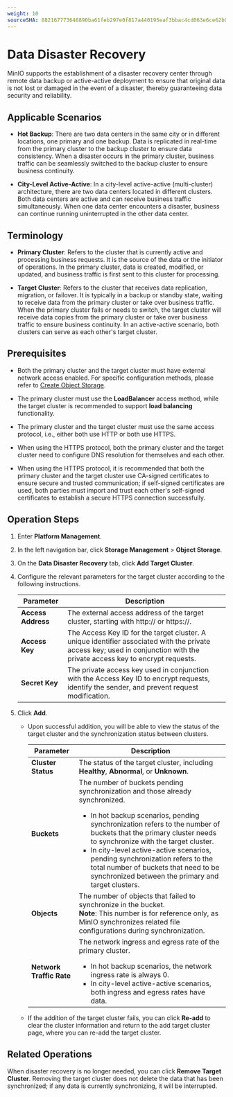 ```yaml
---
weight: 10
sourceSHA: 882167773648890ba61feb297e0f817a440195eaf3bbac4cd063e6ce62b00fd4
---
```


# Data Disaster Recovery

MinIO supports the establishment of a disaster recovery center through remote data backup or active-active deployment to ensure that original data is not lost or damaged in the event of a disaster, thereby guaranteeing data security and reliability.

## Applicable Scenarios

- **Hot Backup**: There are two data centers in the same city or in different locations, one primary and one backup. Data is replicated in real-time from the primary cluster to the backup cluster to ensure data consistency. When a disaster occurs in the primary cluster, business traffic can be seamlessly switched to the backup cluster to ensure business continuity.

- **City-Level Active-Active**: In a city-level active-active (multi-cluster) architecture, there are two data centers located in different clusters. Both data centers are active and can receive business traffic simultaneously. When one data center encounters a disaster, business can continue running uninterrupted in the other data center.

## Terminology

- **Primary Cluster**: Refers to the cluster that is currently active and processing business requests. It is the source of the data or the initiator of operations. In the primary cluster, data is created, modified, or updated, and business traffic is first sent to this cluster for processing.

- **Target Cluster**: Refers to the cluster that receives data replication, migration, or failover. It is typically in a backup or standby state, waiting to receive data from the primary cluster or take over business traffic. When the primary cluster fails or needs to switch, the target cluster will receive data copies from the primary cluster or take over business traffic to ensure business continuity. In an active-active scenario, both clusters can serve as each other's target cluster.

## Prerequisites

- Both the primary cluster and the target cluster must have external network access enabled. For specific configuration methods, please refer to [Create Object Storage](/storage/storagesystem_minio/installation.mdx).

- The primary cluster must use the **LoadBalancer** access method, while the target cluster is recommended to support **load balancing** functionality.

- The primary cluster and the target cluster must use the same access protocol, i.e., either both use HTTP or both use HTTPS.

- When using the HTTPS protocol, both the primary cluster and the target cluster need to configure DNS resolution for themselves and each other.

- When using the HTTPS protocol, it is recommended that both the primary cluster and the target cluster use CA-signed certificates to ensure secure and trusted communication; if self-signed certificates are used, both parties must import and trust each other's self-signed certificates to establish a secure HTTPS connection successfully.

## Operation Steps

1. Enter **Platform Management**.

2. In the left navigation bar, click **Storage Management** > **Object Storage**.

3. On the **Data Disaster Recovery** tab, click **Add Target Cluster**.

4. Configure the relevant parameters for the target cluster according to the following instructions.

   | Parameter       | Description                                                                                   |
   | ---------------- | --------------------------------------------------------------------------------------------- |
   | **Access Address** | The external access address of the target cluster, starting with http\:// or https\://.     |
   | **Access Key**   | The Access Key ID for the target cluster. A unique identifier associated with the private access key; used in conjunction with the private access key to encrypt requests. |
   | **Secret Key**   | The private access key used in conjunction with the Access Key ID to encrypt requests, identify the sender, and prevent request modification. | 

5. Click **Add**.

   - Upon successful addition, you will be able to view the status of the target cluster and the synchronization status between clusters.

     | Parameter       | Description                                                                                             |
     | ---------------- | ------------------------------------------------------------------------------------------------------- |
     | **Cluster Status**  | The status of the target cluster, including **Healthy**, **Abnormal**, or **Unknown**.                                   |
     | **Buckets**      | The number of buckets pending synchronization and those already synchronized.<br /><ul><li>In hot backup scenarios, pending synchronization refers to the number of buckets that the primary cluster needs to synchronize with the target cluster.</li><li>In city-level active-active scenarios, pending synchronization refers to the total number of buckets that need to be synchronized between the primary and target clusters.</li></ul> |
     | **Objects**      | The number of objects that failed to synchronize in the bucket.<br />**Note**: This number is for reference only, as MinIO synchronizes related file configurations during synchronization.                     |
     | **Network Traffic Rate** | The network ingress and egress rate of the primary cluster.<br /><ul><li>In hot backup scenarios, the network ingress rate is always 0.</li><li>In city-level active-active scenarios, both ingress and egress rates have data.</li></ul>                |

   - If the addition of the target cluster fails, you can click **Re-add** to clear the cluster information and return to the add target cluster page, where you can re-add the target cluster.

## Related Operations

When disaster recovery is no longer needed, you can click **Remove Target Cluster**. Removing the target cluster does not delete the data that has been synchronized; if any data is currently synchronizing, it will be interrupted.

